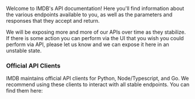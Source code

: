 Welcome to IMDB's API documentation! Here you'll find information about the various endpoints available to you,
as well as the parameters and responses that they accept and return.

We will be exposing more and more of our APIs over time as they stabilize. If there is some action you can perform
via the UI that you wish you could perform via API, please let us know and we can expose it here in an unstable state.

### Official API Clients

IMDB maintains official API clients for Python, Node/Typescript, and Go. We recommend using these clients to interact
with all stable endpoints. You can find them here:

<Cards>
  <Card
    title="Node/Typescript"
    icon="fa-brands fa-node"
    href="https://github.com/fern-demo/imdb-typescript"
  />
  <Card
    title="Python"
    icon="fa-brands fa-python"
  />
  <Card
    title="Go"
    icon="fa-brands fa-golang"
  />
</Cards>